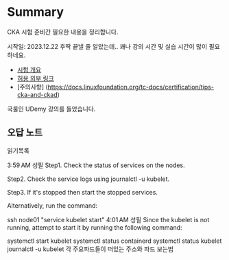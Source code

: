 # Summary
CKA 시험 준비간 필요한 내용을 정리합니다.

시작일: 2023.12.22
후딱 끝낼 줄 알았는데.. 꽤나 강의 시간 및 실습 시간이 많이 필요하네요.

* [시험 개요](https://training.linuxfoundation.org/certification/certified-kubernetes-administrator-cka/)
* [허용 외부 링크](https://docs.linuxfoundation.org/tc-docs/certification/certification-resources-allowed#certified-kubernetes-administrator-cka-and-certified-kubernetes-application-developer-ckad)
* [주의사항] (https://docs.linuxfoundation.org/tc-docs/certification/tips-cka-and-ckad)

국룰인 UDemy 강의를 들었습니다.

## 오답 노트
읽기목록

3:59 AM 성필 Step1. Check the status of services on the nodes.

Step2. Check the service logs using journalctl -u kubelet.

Step3. If it's stopped then start the stopped services.

Alternatively, run the command:

ssh node01 "service kubelet start"
4:01 AM 성필 Since the kubelet is not running, attempt to start it by running the following command:

systemctl start kubelet
systemctl status containerd
systemctl status kubelet
journalctl -u kubelet
각 주요파드들이 떠있는 주소와 파드 보는법
